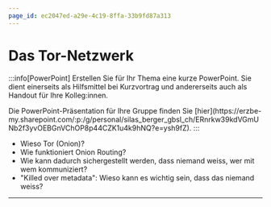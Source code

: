 ```yaml
---
page_id: ec2047ed-a29e-4c19-8ffa-33b9fd87a313
---
```



# Das Tor-Netzwerk
:::info[PowerPoint]
Erstellen Sie für Ihr Thema eine kurze PowerPoint. Sie dient einerseits als Hilfsmittel bei Kurzvortrag und andererseits auch als Handout für Ihre Kolleg:innen.

<Restricted id='d94a7bf5-fbbe-41e0-90d8-5fd5a340f55f'>
  Die PowerPoint-Präsentation für Ihre Gruppe finden Sie [hier](https://erzbe-my.sharepoint.com/:p:/g/personal/silas_berger_gbsl_ch/ERnrkw39kdVGmUNb2f3yvOEBGnVChOP8p44CZK1u4k9hNQ?e=ysh9fZ).
</Restricted>
:::

- Wieso Tor (Onion)?
- Wie funktioniert Onion Routing?
- Wie kann dadurch sichergestellt werden, dass niemand weiss, wer mit wem kommuniziert?
- "Killed over metadata": Wieso kann es wichtig sein, dass das niemand weiss?

---
